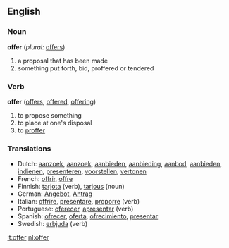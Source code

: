 ==English==

===Noun===
'''offer'''  (''plural:'' [[offers]])
#a proposal that has been made
#something put forth, bid, proffered or tendered

===Verb===
'''offer'''  ([[offers]], [[offered]], [[offering]])
#to propose something
#to place at one's disposal
#to [[proffer]]

===Translations===

*Dutch: [[aanzoek]], [[aanzoek]], [[aanbieden]], [[aanbieding]], [[aanbod]], [[aanbieden]], [[indienen]], [[presenteren]], [[voorstellen]], [[vertonen]]
*French: [[offrir]], [[offre]]
*Finnish: [[tarjota]] (verb), [[tarjous]] (noun)
*German: [[Angebot]], [[Antrag]]
*Italian: [[offrire]], [[presentare]], [[proporre]] (verb)
*Portuguese: [[oferecer]], [[apresentar]] (verb)
*Spanish: [[ofrecer]], [[oferta]], [[ofrecimiento]], [[presentar]]
*Swedish: [[erbjuda]] (verb)

[[it:offer]]
[[nl:offer]]